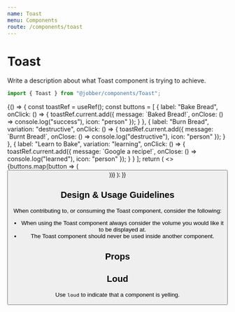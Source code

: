 ```yaml
---
name: Toast
menu: Components
route: /components/toast
---
```



# Toast

<ComponentStatus stage="pre" responsive="no" accessible="no" />

Write a description about what Toast component is trying to achieve.

```ts
import { Toast } from "@jobber/components/Toast";
```

<Playground>
  {() => {
    const toastRef = useRef();
    const buttons = [
      {
        label: "Bake Bread",
        onClick: () => {
          toastRef.current.add({
            message: `Baked Bread!`,
            onClose: () => console.log("success"),
            icon: "person"
          });
        }
      },
      {
        label: "Burn Bread",
        variation: "destructive",
        onClick: () => {
          toastRef.current.add({
            message: `Burnt Bread!`,
            onClose: () => console.log("destructive"),
            icon: "person"
          });
        }
      },
      {
        label: "Learn to Bake",
        variation: "learning",
        onClick: () => {
          toastRef.current.add({
            message: `Google a recipe!`,
            onClose: () => console.log("learned"),
            icon: "person"
          });
        }
      }
    ];
    return (
      <>
        {buttons.map(button => (
          <Button key={button.label} {...button} />
        ))}
        <Toast ref={toastRef} />
      </>
    );
  }}
</Playground>

<!--
  It is not necessary to include Design & Usage Guidlelines. Use this section
  to answer common questions and considerations about component usage.
-->

## Design & Usage Guidelines

When contributing to, or consuming the Toast component, consider the following:

- When using the Toast component always consider the volume you would like it to
  be displayed at.
- The Toast component should never be used inside another component.

## Props

<Props of={Toast} />

<!--
  It is not necessary to provide an example of each prop. Use usage examples to
  highlight key features of a component or particular considerations.

  See `Button.mdx` for a good example of this.
-->

## Loud

Use `loud` to indicate that a component is yelling.

<Playground>
  <Toast text="Fred" loud={true} />
</Playground>
